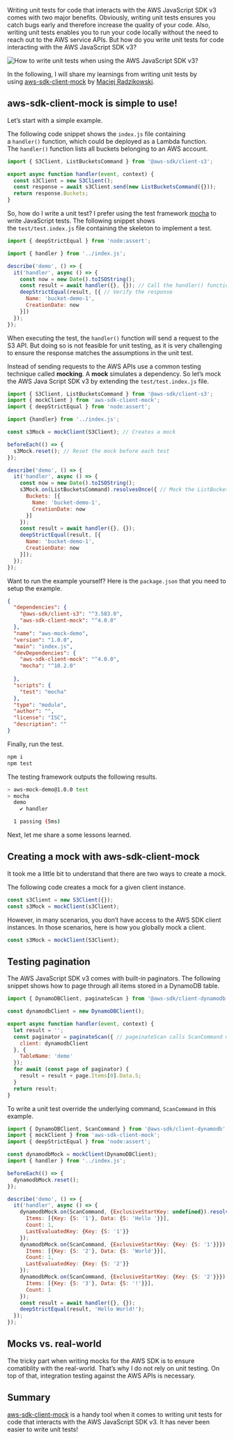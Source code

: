Writing unit tests for code that interacts with the AWS JavaScript SDK v3 comes with two major benefits. Obviously, writing unit tests ensures you catch bugs early and therefore increase the quality of your code. Also, writing unit tests enables you to run your code locally without the need to reach out to the AWS service APIs. But how do you write unit tests for code interacting with the AWS JavaScript SDK v3?

![How to write unit tests when using the AWS JavaScript SDK v3?](https://cloudonaut.io/images/2024/06/how-to-unit-test-aws-javascript-sdk-v3-title@730w2x.webp "How to write unit tests when using the AWS JavaScript SDK v3?")

In the following, I will share my learnings from writing unit tests by using [aws-sdk-client-mock](https://github.com/m-radzikowski/aws-sdk-client-mock) by [Maciej Radzikowski](https://betterdev.blog/).

## aws-sdk-client-mock is simple to use!

Let’s start with a simple example.

The following code snippet shows the `index.js` file containing a `handler()` function, which could be deployed as a Lambda function. The `handler()` function lists all buckets belonging to an AWS account.

```js
import { S3Client, ListBucketsCommand } from '@aws-sdk/client-s3';

export async function handler(event, context) {
  const s3Client = new S3Client();
  const response = await s3Client.send(new ListBucketsCommand({}));
  return response.Buckets;
}
```

So, how do I write a unit test? I prefer using the test framework [mocha](https://mochajs.org/) to write JavaScript tests. The following snippet shows the `test/test.index.js` file containing the skeleton to implement a test.

```js
import { deepStrictEqual } from 'node:assert';

import { handler } from '../index.js';

describe('demo', () => {
  it('handler', async () => {
    const now = new Date().toISOString();
    const result = await handler({}, {}); // Call the handler() function
    deepStrictEqual(result, [{ // Verify the response
      Name: 'bucket-demo-1',
      CreationDate: now
    }])
  });
});
```

When executing the test, the `handler()` function will send a request to the S3 API. But doing so is not feasible for unit testing, as it is very challenging to ensure the response matches the assumptions in the unit test.

Instead of sending requests to the AWS APIs use a common testing technique called **mocking**. A **mock** simulates a dependency. So let’s mock the AWS Java Script SDK v3 by extending the `test/test.index.js` file.

```js
import { S3Client, ListBucketsCommand } from '@aws-sdk/client-s3';
import { mockClient } from 'aws-sdk-client-mock';
import { deepStrictEqual } from 'node:assert';

import {handler} from '../index.js';

const s3Mock = mockClient(S3Client); // Creates a mock

beforeEach(() => {
  s3Mock.reset(); // Reset the mock before each test
});

describe('demo', () => {
  it('handler', async () => {
    const now = new Date().toISOString();
    s3Mock.on(ListBucketsCommand).resolvesOnce({ // Mock the ListBucketsCommand and return hard-coded result
      Buckets: [{
        Name: 'bucket-demo-1',
        CreationDate: now
      }]
    });
    const result = await handler({}, {});
    deepStrictEqual(result, [{
      Name: 'bucket-demo-1',
      CreationDate: now
    }]);
  });
});
```

Want to run the example yourself? Here is the `package.json` that you need to setup the example.

```json
{
  "dependencies": {
    "@aws-sdk/client-s3": "^3.583.0",
    "aws-sdk-client-mock": "^4.0.0"
  },
  "name": "aws-mock-demo",
  "version": "1.0.0",
  "main": "index.js",
  "devDependencies": {
    "aws-sdk-client-mock": "^4.0.0",
    "mocha": "^10.2.0"
    
  },
  "scripts": {
    "test": "mocha"
  },
  "type": "module",
  "author": "",
  "license": "ISC",
  "description": ""
}
```

Finally, run the test.

```sh
npm i
npm test
```

The testing framework outputs the following results.

```sh
> aws-mock-demo@1.0.0 test
> mocha
  demo
    ✔ handler

  1 passing (5ms)
```

Next, let me share a some lessons learned.

## Creating a mock with aws-sdk-client-mock

It took me a little bit to understand that there are two ways to create a mock.

The following code creates a mock for a given client instance.

```js
const s3Client = new S3Client({});
const s3Mock = mockClient(s3Client);
```

However, in many scenarios, you don’t have access to the AWS SDK client instances. In those scenarios, here is how you globally mock a client.

```js
const s3Mock = mockClient(S3Client);
```

## Testing pagination

The AWS JavaScript SDK v3 comes with built-in paginators. The following snippet shows how to page through all items stored in a DynamoDB table.

```js
import { DynamoDBClient, paginateScan } from '@aws-sdk/client-dynamodb';

const dynamodbClient = new DynamoDBClient();

export async function handler(event, context) {
  let result = '';
  const paginator = paginateScan({ // pageinateScan calls ScanCommand multiple times to iterate over all result pages
    client: dynamodbClient
  }, {
    TableName: 'demo'
  });
  for await (const page of paginator) {
    result = result + page.Items[0].Data.S;
  }
  return result;
}
```

To write a unit test override the underlying command, `ScanCommand` in this example.

```js
import { DynamoDBClient, ScanCommand } from '@aws-sdk/client-dynamodb';
import { mockClient } from 'aws-sdk-client-mock';
import { deepStrictEqual } from 'node:assert';

const dynamodbMock = mockClient(DynamoDBClient);
import { handler } from '../index.js';

beforeEach(() => {
  dynamodbMock.reset();
});

describe('demo', () => {
  it('handler', async () => {
    dynamodbMock.on(ScanCommand, {ExclusiveStartKey: undefined}).resolvesOnce({
      Items: [{Key: {S: '1'}, Data: {S: 'Hello '}}],
      Count: 1,
      LastEvaluatedKey: {Key: {S: '1'}}
    });
    dynamodbMock.on(ScanCommand, {ExclusiveStartKey: {Key: {S: '1'}}}).resolvesOnce({
      Items: [{Key: {S: '2'}, Data: {S: 'World'}}],
      Count: 1,
      LastEvaluatedKey: {Key: {S: '2'}}
    });
    dynamodbMock.on(ScanCommand, {ExclusiveStartKey: {Key: {S: '2'}}}).resolvesOnce({
      Items: [{Key: {S: '3'}, Data: {S: '!'}}],
      Count: 1
    });
    const result = await handler({}, {});
    deepStrictEqual(result, 'Hello World!');
  });
});
```



## Mocks vs. real-world

The tricky part when writing mocks for the AWS SDK is to ensure comatiblity with the real-world. That’s why I do not rely on unit testing. On top of that, integration testing against the AWS APIs is necessary.



## Summary

[aws-sdk-client-mock](https://github.com/m-radzikowski/aws-sdk-client-mock) is a handy tool when it comes to writing unit tests for code that interacts with the AWS JavaScript SDK v3. It has never been easier to write unit tests!